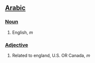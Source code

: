 ==[[Arabic]]==
===[[Noun]]===
#English, ''m''
===[[Adjective]]===
#Related to england, U.S. OR Canada, ''m''